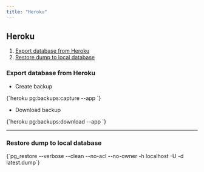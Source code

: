 ```yaml
---
title: "Heroku"
---
```



## Heroku

1. [Export database from Heroku](#export-database-from-heroku)
2. [Restore dump to local database](#restore-dump-to-local-database)

### Export database from Heroku

- Create backup

<CodeBlock>
{`heroku pg:backups:capture --app <heroku_app_name>`}
</CodeBlock>

- Download backup

<CodeBlock>
{`heroku pg:backups:download --app <heroku_app_name>`}
</CodeBlock>

-----------------------------------------------------

### Restore dump to local database

<CodeBlock>
{`pg_restore --verbose --clean --no-acl --no-owner -h localhost -U <postgres_username> -d <database> latest.dump`}
</CodeBlock>